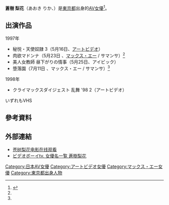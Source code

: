 {{AV女優|
|モデル名=蒼樹 梨花
|ふりがな=あおき りか
|画像ファイル=
|別名=
|愛称=
|生年=1977
|生月=6
|生日=1
|出身地={{JPN}}・[[東京都|東京都]]
|血液型=
|時点=
|身長=163
|体重=
|バスト=91
|ウエスト=60
|ヒップ=89
|カップ=E
|股下=
|靴=
|身体備考=
|デビュー=1997年
|ジャンル=[[AV女優|AV女優]]
|モデル内容=
|活動備考=
|他の活動=
|その他=
}}

'''蒼樹 梨花'''（あおき りか、{{bd|1977年|6月1日|||catIdx=青}}）是[[東京都|東京都]]出身的[[AV女優|AV女優]]<ref name="xcity">{{cite web |url=http://xcity.jp/idol/detail/?id=1526&style=simple |title=AVアイドル名鑑 |publisher=XCITY |accessdate=2012-07-21 |archive-date=2016-03-04 |archive-url=https://web.archive.org/web/20160304114223/http://xcity.jp/idol/detail/?id=1526&style=simple |dead-url=no }}</ref>。

== 出演作品 ==
{{Untranslated-jargon}}
; 1997年
* 秘悦・天使奴隷 3（5月16日、[[アートビデオ|アートビデオ]]）
* 肉欲マドンナ（5月23日 、[[マックス・エー|マックス・エー]] / サマンサ）<ref name="xcity"/>
* 美人女教師 昼下がりの情事（5月25日、アイビック）
* 堕落園（7月11日 、マックス・エー / サマンサ）<ref name="xcity"/>

; 1998年
* クライマックスダイジェスト 乱舞 '98 2（アートビデオ）

いずれもVHS

== 參考資料 ==
{{Reflist}}

== 外部連結 ==

* [http://86czk1p.ppbfq.com/?kw=苍树梨花 苍树梨花电影在线观看]
* [https://web.archive.org/web/20160304194635/http://www.videoboy.tv/actress/a1000000700001.html ビデオボーイtv. 女優名一覧 蒼樹梨花]

{{DEFAULTSORT:aoki rika}}
[[Category:日本AV女優|Category:日本AV女優]]
[[Category:アートビデオ女優|Category:アートビデオ女優]]
[[Category:マックス・エー女優|Category:マックス・エー女優]]
[[Category:東京都出身人物|Category:東京都出身人物]]

{{Pornstar-stub}}